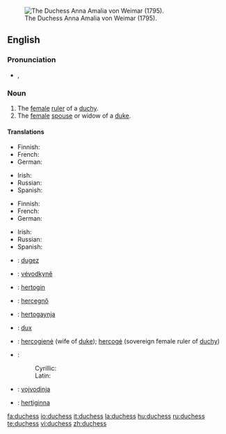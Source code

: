 [[Image:Anna Amalie.jpg|thumb|right|The Duchess Anna Amalia von Weimar (1795).]]
==English==

===Pronunciation===
* {{IPA|/ˈdʌ.tʃəs/}}, {{SAMPA|/"dV.tS@s/}}

===Noun===
{{en-noun|es}}

# The [[female]] [[ruler]] of a [[duchy]].
# The [[female]] [[spouse]] or widow of a [[duke]].

====Translations====
{{trans-top|female ruler of a duchy}}
* Finnish: {{t|fi|herttuatar}}
* French: {{t|fr|duchesse|f}}
* German: {{t|de|Herzogin|f}}
{{trans-mid}}
* Irish: {{t|ga|bandiúc|f}}
* Russian: {{t|ru|герцогиня|f|sc=Cyrl|tr=g'ercogín'a}}
* Spanish: {{t|es|duquesa|f}}
{{trans-bottom}}

{{trans-top|female spouse or widow of a duke}}
* Finnish: {{t|fi|herttuatar}}
* French: {{t|fr|duchesse|f}}
* German: {{t|de|Herzogin|f}}
{{trans-mid}}
* Irish: {{t|ga|bandiúc|f}}
* Russian: {{t|ru|герцогиня|f|sc=Cyrl|tr=g'ercogín'a}}
* Spanish: {{t|es|duquesa|f}}
{{trans-bottom}}

{{checktrans-top}}
* {{ttbc|Breton}}: [[dugez]] {{f}}
* {{ttbc|Czech}}: [[vévodkyně]] {{f}}
* {{ttbc|Dutch}}: [[hertogin]] {{f}}
* {{ttbc|Hungarian}}: [[hercegnő]]
* {{ttbc|Icelandic}}: [[hertogaynja]] {{f}}
{{checktrans-mid}}
* {{ttbc|Latin}}: [[dux]] {{f}}
* {{ttbc|Lithuanian}}: [[hercogienė]] {{f}} (wife of [[duke]]); [[hercogė]] {{f}} (sovereign female ruler of [[duchy]])
* {{ttbc|Serbian}}:
*: Cyrillic: {{t|sr|војвоткиња|f|sc=Cyrl}}
*: Latin: {{t|sr|vojvotkinja|f}}
* {{ttbc|Slovene}}: [[vojvodinja]] {{f}}
* {{ttbc|Swedish}}: [[hertiginna]] {{c}}
{{checktrans-bottom}}

[[fa:duchess]]
[[io:duchess]]
[[it:duchess]]
[[la:duchess]]
[[hu:duchess]]
[[ru:duchess]]
[[te:duchess]]
[[vi:duchess]]
[[zh:duchess]]